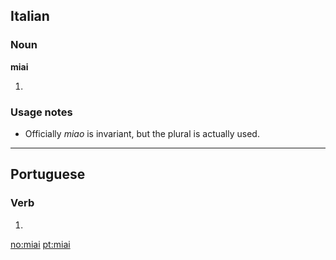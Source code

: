==Italian==

===Noun===
'''miai''' {{m}}

# {{plural of|[[miao]]|lang=it}}

===Usage notes===
* Officially ''miao'' is invariant, but the plural is actually used.

----

==Portuguese==

===Verb===
{{pt-verb form}}

# {{pt-verb form of|[[miar]]|ar|imperative|affirmative|plural|second}}

[[no:miai]]
[[pt:miai]]
